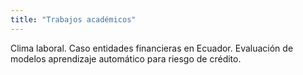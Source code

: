 ```yaml
---
title: "Trabajos académicos"
---
```

Clima laboral. Caso entidades financieras en Ecuador.
Evaluación de modelos aprendizaje automático para riesgo de crédito.
